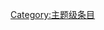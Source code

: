 {{catmore1|[[Wikipedia:舞蹈专题|Wikipedia:舞蹈专题]]}}
{{Articles by Quality|topic=舞蹈|project=舞蹈|format=toc}}
{{emptycat}}

[[Category:主题级条目|Category:主题级条目]]